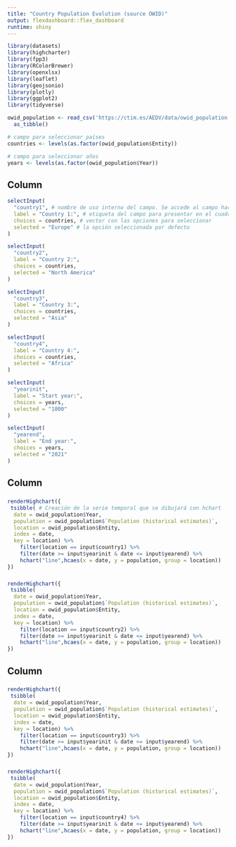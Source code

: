 ```yaml
---
title: "Country Population Evolution (source OWID)"
output: flexdashboard::flex_dashboard
runtime: shiny
---
```



```r
library(datasets)
library(highcharter) 
library(fpp3)
library(RColorBrewer)
library(openxlsx) 
library(leaflet)  
library(geojsonio)
library(plotly)
library(ggplot2)
library(tidyverse)
```

[comment 00]: # Lectura de datos y creación de campos para seleccionar  

```r
owid_population <- read_csv('https://ctim.es/AEDV/data/owid_population.csv') %>%
  as_tibble()

# campo para seleccionar países
countries <- levels(as.factor(owid_population$Entity))

# campo para seleccionar años
years <- levels(as.factor(owid_population$Year))
```

[comment 01]: # Creación de la primera columna del cuadro de mando 

Column {.sidebar data-width=230}
--------------------------------------------------

[comment 02]: # Creación menu selección campos 

```r
selectInput(
  "country1", # nombre de uso interno del campo. Se accede al campo haciendo input$country1
  label = "Country 1:", # etiqueta del campo para presentar en el cuadro de mando
  choices = countries, # vector con las opciones para seleccionar 
  selected = "Europe" # la opción seleccionada por defecto 
)
```

```r
selectInput(
  "country2", 
  label = "Country 2:",
  choices = countries, 
  selected = "North America"
)
```

```r
selectInput(
  "country3", 
  label = "Country 3:",
  choices = countries,
  selected = "Asia"
)
```

```r
selectInput(
  "country4", 
  label = "Country 4:",
  choices = countries,
  selected = "Africa"
)
```

```r
selectInput(
  "yearinit", 
  label = "Start year:",
  choices = years, 
  selected = "1800"
)
```

```r
selectInput(
  "yearend", 
  label = "End year:",
  choices = years, 
  selected = "2021"
)
```

[comment 03]: # Creación de la segunda columna del cuadro de mando 

Column
--------------------------------------------------

[comment 04]: # Inclusión de 2 gráficos con hchart con los 2 primeros países. El string ### es necesario para fijar cada gráfico y se usa también para añadir un título 

###  

[comment 05]: # Creación de un widget con renderHighchart

```r
renderHighchart({
 tsibble( # Creación de la serie temporal que se dibujará con hchart 
  date = owid_population$Year,
  population = owid_population$`Population (historical estimates)`,
  location = owid_population$Entity,
  index = date,
  key = location) %>% 
    filter(location == input$country1) %>% 
    filter(date >= input$yearinit & date <= input$yearend) %>% 
    hchart("line",hcaes(x = date, y = population, group = location))
})
```

###

```r
renderHighchart({
 tsibble(
  date = owid_population$Year,
  population = owid_population$`Population (historical estimates)`,
  location = owid_population$Entity,
  index = date,
  key = location) %>% 
    filter(location == input$country2) %>% 
    filter(date >= input$yearinit & date <= input$yearend) %>% 
    hchart("line",hcaes(x = date, y = population, group = location))
})
```

[comment 06]: # Creación de la tercera columna del cuadro de mando 

Column
--------------------------------------------------

[comment 07]: # Inclusión de 2 gráficos con hchart con el tercero y cuarto país

### 


```r
renderHighchart({
 tsibble(
  date = owid_population$Year,
  population = owid_population$`Population (historical estimates)`,
  location = owid_population$Entity,
  index = date,
  key = location) %>% 
    filter(location == input$country3) %>% 
    filter(date >= input$yearinit & date <= input$yearend) %>% 
    hchart("line",hcaes(x = date, y = population, group = location))
})
```

###

```r
renderHighchart({
 tsibble(
  date = owid_population$Year,
  population = owid_population$`Population (historical estimates)`,
  location = owid_population$Entity,
  index = date,
  key = location) %>% 
    filter(location == input$country4) %>% 
    filter(date >= input$yearinit & date <= input$yearend) %>% 
    hchart("line",hcaes(x = date, y = population, group = location))
})
```













